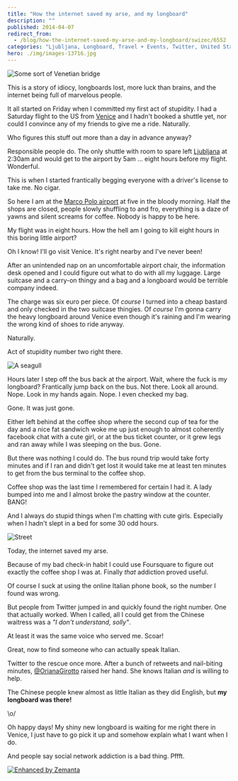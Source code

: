 ```yaml
---
title: "How the internet saved my arse, and my longboard"
description: ""
published: 2014-04-07
redirect_from:
  - /blog/how-the-internet-saved-my-arse-and-my-longboard/swizec/6552
categories: "Ljubljana, Longboard, Travel + Events, Twitter, United States, Venice"
hero: ./img/images-13716.jpg
---
```


![Some sort of Venetian bridge](./img/images-13716.jpg "Some sort of Venetian bridge")

This is a story of idiocy, longboards lost, more luck than brains, and the internet being full of marvelous people.

It all started on Friday when I committed my first act of stupidity. I had a Saturday flight to the US from [Venice](http://whc.unesco.org/en/list/394 "Venice and its Lagoon") and I hadn't booked a shuttle yet, nor could I convince any of my friends to give me a ride. Naturally.

Who figures this stuff out more than a day in advance anyway?

Responsible people do. The only shuttle with room to spare left [Ljubljana](<http://maps.google.com/maps?ll=46.0555555556,14.5083333333&spn=0.1,0.1&q=46.0555555556,14.5083333333 (Ljubljana)&t=h> "Ljubljana") at 2:30am and would get to the airport by 5am ... eight hours before my flight. Wonderful.

This is when I started frantically begging everyone with a driver's license to take me. No cigar.

So here I am at the [Marco Polo airport](<http://maps.google.com/maps?ll=45.5052777778,12.3519444444&spn=0.03,0.03&q=45.5052777778,12.3519444444 (Venice%20Marco%20Polo%20Airport)&t=h> "Venice Marco Polo Airport") at five in the bloody morning. Half the shops are closed, people slowly shuffling to and fro, everything is a daze of yawns and silent screams for coffee. Nobody is happy to be here.

My flight was in eight hours. How the hell am I going to kill eight hours in this boring little airport?

Oh I know! I'll go visit Venice. It's right nearby and I've never been!

After an unintended nap on an uncomfortable airport chair, the information desk opened and I could figure out what to do with all my luggage. Large suitcase and a carry-on thingy and a bag and a longboard would be terrible company indeed.

The charge was six euro per piece. Of _course_ I turned into a cheap bastard and only checked in the two suitcase thingies. Of _course_ I'm gonna carry the heavy longboard around Venice even though it's raining and I'm wearing the wrong kind of shoes to ride anyway.

Naturally.

Act of stupidity number two right there.

![A seagull](./img/images-13719.jpg "A seagull")

Hours later I step off the bus back at the airport. Wait, where the fuck is my longboard? Frantically jump back on the bus. Not there. Look all around. Nope. Look in my hands again. Nope. I even checked my bag.

Gone. It was just gone.

Either left behind at the coffee shop where the second cup of tea for the day and a nice fat sandwich woke me up just enough to almost coherently facebook chat with a cute girl, or at the bus ticket counter, or it grew legs and ran away while I was sleeping on the bus. Gone.

But there was nothing I could do. The bus round trip would take forty minutes and if I ran and didn't get lost it would take me at least ten minutes to get from the bus terminal to the coffee shop.

Coffee shop was the last time I remembered for certain I had it. A lady bumped into me and I almost broke the pastry window at the counter. BANG!

And I always do stupid things when I'm chatting with cute girls. Especially when I hadn't slept in a bed for some 30 odd hours.

![Street](./img/images-13720.jpg "Street")

Today, the internet saved my arse.

Because of my bad check-in habit I could use Foursquare to figure out exactly the coffee shop I was at. Finally _that_ addiction proved useful.

Of course I suck at using the online Italian phone book, so the number I found was wrong.

But people from Twitter jumped in and quickly found the right number. One that actually worked. When I called, all I could get from the Chinese waitress was a _"I don't understand, solly"_.

At least it was the same voice who served me. Scoar!

Great, now to find someone who can actually speak Italian.

Twitter to the rescue once more. After a bunch of retweets and nail-biting minutes, [@OrianaGirotto](http://twitter.com/orianagirotto) raised her hand. She knows Italian _and_ is willing to help.

The Chinese people knew almost as little Italian as they did English, but **my longboard was there!**

\\o/

Oh happy days! My shiny new longboard is waiting for me right there in Venice, I just have to go pick it up and somehow explain what I want when I do.

And people say social network addiction is a bad thing. Pffft.

[![Enhanced by Zemanta](http://img.zemanta.com/zemified_e.png?x-id=7b78b7c3-0ff3-4fe3-b6fc-7fe7c6fedc8d)](http://www.zemanta.com/?px "Enhanced by Zemanta")
